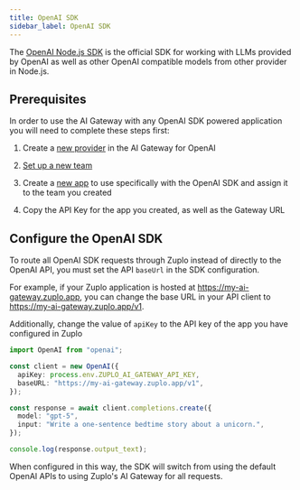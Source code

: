 ```yaml
---
title: OpenAI SDK
sidebar_label: OpenAI SDK
---
```


The
[OpenAI Node.js SDK](https://platform.openai.com/docs/libraries/node-js-library)
is the official SDK for working with LLMs provided by OpenAI as well as other
OpenAI compatible models from other provider in Node.js.

## Prerequisites

In order to use the AI Gateway with any OpenAI SDK powered application you will
need to complete these steps first:

<Stepper>

1. Create a [new provider](/ai-gateway/managing-providers) in the AI Gateway for
   OpenAI

2. [Set up a new team](/ai-gateway/managing-teams)

3. Create a [new app](/ai-gateway/managing-apps) to use specifically with the
   OpenAI SDK and assign it to the team you created

4. Copy the API Key for the app you created, as well as the Gateway URL

</Stepper>

## Configure the OpenAI SDK

To route all OpenAI SDK requests through Zuplo instead of directly to the OpenAI
API, you must set the API `baseUrl` in the SDK configuration.

For example, if your Zuplo application is hosted at
https://my-ai-gateway.zuplo.app, you can change the base URL in your API client
to https://my-ai-gateway.zuplo.app/v1.

Additionally, change the value of `apiKey` to the API key of the app you have
configured in Zuplo

```typescript
import OpenAI from "openai";

const client = new OpenAI({
  apiKey: process.env.ZUPLO_AI_GATEWAY_API_KEY,
  baseURL: "https://my-ai-gateway.zuplo.app/v1",
});

const response = await client.completions.create({
  model: "gpt-5",
  input: "Write a one-sentence bedtime story about a unicorn.",
});

console.log(response.output_text);
```

When configured in this way, the SDK will switch from using the default OpenAI
APIs to using Zuplo's AI Gateway for all requests.
